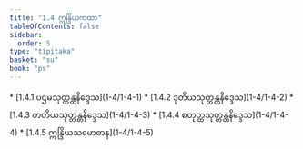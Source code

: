```yaml
---
title: "1.4 ဣန္ဒြိယကထာ"
tableOfContents: false
sidebar:
  order: 5
type: "tipitaka"
basket: "su"
book: "ps"
---
```



<DynamicBreadcrumb />



<TableOfContents book="ps" section="1.4">
* [1.4.1 ပဌမသုတ္တန္တနိဒ္ဒေသ](1-4/1-4-1)
* [1.4.2 ဒုတိယသုတ္တန္တနိဒ္ဒေသ](1-4/1-4-2)
* [1.4.3 တတိယသုတ္တန္တနိဒ္ဒေသ](1-4/1-4-3)
* [1.4.4 စတုတ္ထသုတ္တန္တနိဒ္ဒေသ](1-4/1-4-4)
* [1.4.5 ဣန္ဒြိယသမောဓာန](1-4/1-4-5)
</TableOfContents>